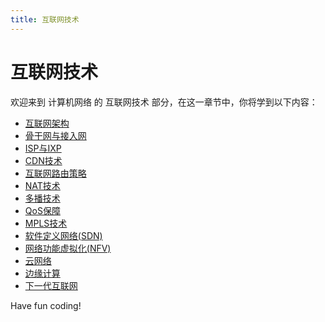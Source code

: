 ```yaml
---
title: 互联网技术
---
```


# 互联网技术

欢迎来到 计算机网络 的 互联网技术 部分，在这一章节中，你将学到以下内容：

- [互联网架构](./0-internet-architecture.mdx)
- [骨干网与接入网](./1-backbone-and-access-networks.mdx)
- [ISP与IXP](./2-isp-and-ixp.mdx)
- [CDN技术](./3-cdn-technology.mdx)
- [互联网路由策略](./4-internet-routing-policy.mdx)
- [NAT技术](./5-nat-technology.mdx)
- [多播技术](./6-multicast-technology.mdx)
- [QoS保障](./7-qos-protection.mdx)
- [MPLS技术](./8-mpls-technology.mdx)
- [软件定义网络(SDN)](./9-software-defined-network-sdn.mdx)
- [网络功能虚拟化(NFV)](./10-network-function-virtualization-nfv.mdx)
- [云网络](./11-cloud-network.mdx)
- [边缘计算](./12-10-g-id110-edge-computing10-g1010.mdx)
- [下一代互联网](./13-next-generation-internet.mdx)

Have fun coding!